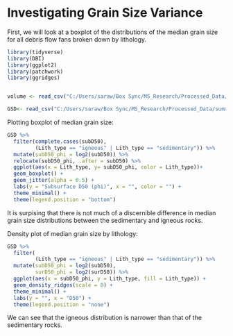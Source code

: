 # Investigating Grain Size Variance

First, we will look at a boxplot of the distributions of the median grain size 
for all debris flow fans broken down by lithology.

```r

library(tidyverse)
library(DBI)
library(ggplot2)
library(patchwork)
library(ggridges)


volume <- read_csv("C:/Users/saraw/Box Sync/MS_Research/Processed_Data/summary_data-sets/final_datasets/DF_Volume_data-set.csv")

GSD<- read_csv("C:/Users/saraw/Box Sync/MS_Research/Processed_Data/summary_data-sets/final_datasets/GSD_Summary_Data.csv")


```

Plotting boxplot of median grain size:

```r

GSD %>% 
  filter(complete.cases(subD50),
         (Lith_type == "igneous" | Lith_type == "sedimentary")) %>% 
  mutate(subD50_phi = log2(subD50)) %>% 
  relocate(subD50_phi, .after = subD50) %>% 
  ggplot(aes(x = Lith_type, y= subD50_phi, color = Lith_type))+
  geom_boxplot() +
  geom_jitter(alpha = 0.5) +
  labs(y = "Subsurface D50 (phi)", x = "", color = "") +
  theme_minimal() +
  theme(legend.position = "bottom")


```

It is surpising that there is not much of a discernible difference in median
grain size distributions between the sedimentary and igneous rocks.


Density plot of median grain size by lithology:


```r

GSD %>% 
  filter(
         (Lith_type == "igneous" | Lith_type == "sedimentary")) %>% 
  mutate(subD50_phi = log2(subD50),
         surD50_phi = log2(surD50)) %>%
  ggplot(aes(x = subD50_phi, y = Lith_type, fill = Lith_type)) +
  geom_density_ridges(scale = 8) +
  theme_minimal() +
  labs(y = "", x = "D50") +
  theme(legend.position = "none")

```

We can see that the igneous distribution is narrower than that of the sedimentary rocks. 

